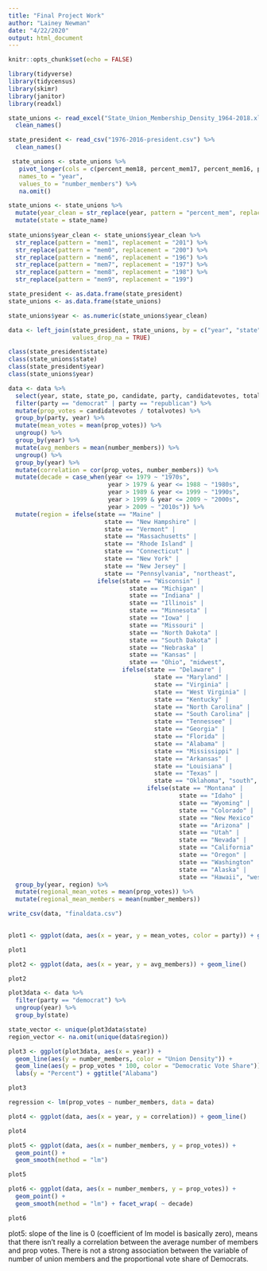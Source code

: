 ```yaml
---
title: "Final Project Work"
author: "Lainey Newman"
date: "4/22/2020"
output: html_document
---
```


```r
knitr::opts_chunk$set(echo = FALSE)

library(tidyverse)
library(tidycensus)
library(skimr)
library(janitor)
library(readxl)
```


```r

state_unions <- read_excel("State_Union_Membership_Density_1964-2018.xlsx") %>%
  clean_names()

state_president <- read_csv("1976-2016-president.csv") %>%
  clean_names()

 state_unions <- state_unions %>%
   pivot_longer(cols = c(percent_mem18, percent_mem17, percent_mem16, percent_mem15, percent_mem14, percent_mem13, percent_mem12, percent_mem11, percent_mem10, percent_mem09, percent_mem08, percent_mem07, percent_mem06, percent_mem05, percent_mem04, percent_mem03, percent_mem02, percent_mem01, percent_mem00, percent_mem99, percent_mem98, percent_mem97, percent_mem96, percent_mem95, percent_mem94, percent_mem93, percent_mem92, percent_mem91, percent_mem90, percent_mem89, percent_mem88, percent_mem87, percent_mem86, percent_mem85, percent_mem84, percent_mem83, percent_mem82, percent_mem81, percent_mem80, percent_mem79, percent_mem78, percent_mem77, percent_mem76, percent_mem75, percent_mem74, percent_mem73, percent_mem72, percent_mem71, percent_mem70, percent_mem69, percent_mem68, percent_mem67, percent_mem66, percent_mem65, percent_mem64),
   names_to = "year", 
   values_to = "number_members") %>%
   na.omit()

state_unions <- state_unions %>%
  mutate(year_clean = str_replace(year, pattern = "percent_mem", replacement = "mem")) %>%
  mutate(state = state_name)
  
state_unions$year_clean <- state_unions$year_clean %>%
  str_replace(pattern = "mem1", replacement = "201") %>%
  str_replace(pattern = "mem0", replacement = "200") %>%
  str_replace(pattern = "mem6", replacement = "196") %>%
  str_replace(pattern = "mem7", replacement = "197") %>%
  str_replace(pattern = "mem8", replacement = "198") %>%
  str_replace(pattern = "mem9", replacement = "199")

state_president <- as.data.frame(state_president)
state_unions <- as.data.frame(state_unions)

state_unions$year <- as.numeric(state_unions$year_clean)

data <- left_join(state_president, state_unions, by = c("year", "state"),  
                  values_drop_na = TRUE)

class(state_president$state)
class(state_unions$state)
class(state_president$year)
class(state_unions$year)

data <- data %>%
  select(year, state, state_po, candidate, party, candidatevotes, totalvotes, number_members) %>%
  filter(party == "democrat" | party == "republican") %>%
  mutate(prop_votes = candidatevotes / totalvotes) %>%
  group_by(party, year) %>%
  mutate(mean_votes = mean(prop_votes)) %>%
  ungroup() %>%
  group_by(year) %>%
  mutate(avg_members = mean(number_members)) %>%
  ungroup() %>%
  group_by(year) %>%
  mutate(correlation = cor(prop_votes, number_members)) %>%
  mutate(decade = case_when(year <= 1979 ~ "1970s",
                            year > 1979 & year <= 1988 ~ "1980s", 
                            year > 1989 & year <= 1999 ~ "1990s",
                            year > 1999 & year <= 2009 ~ "2000s",
                            year > 2009 ~ "2010s")) %>%
  mutate(region = ifelse(state == "Maine" |
                           state == "New Hampshire" | 
                           state == "Vermont" |
                           state == "Massachusetts" |
                           state == "Rhode Island" |
                           state == "Connecticut" |
                           state == "New York" | 
                           state == "New Jersey" |
                           state == "Pennsylvania", "northeast", 
                         ifelse(state == "Wisconsin" | 
                                  state == "Michigan" |
                                  state == "Indiana" |
                                  state == "Illinois" |
                                  state == "Minnesota" |
                                  state == "Iowa" |
                                  state == "Missouri" |
                                  state == "North Dakota" |
                                  state == "South Dakota" |
                                  state == "Nebraska" |
                                  state == "Kansas" |
                                  state == "Ohio", "midwest", 
                                ifelse(state == "Delaware" | 
                                         state == "Maryland" |
                                         state == "Virginia" |
                                         state == "West Virginia" |
                                         state == "Kentucky" |
                                         state == "North Carolina" |
                                         state == "South Carolina" |
                                         state == "Tennessee" |
                                         state == "Georgia" |
                                         state == "Florida" |
                                         state == "Alabama" |
                                         state == "Mississippi" |
                                         state == "Arkansas" |
                                         state == "Louisiana" |
                                         state == "Texas" | 
                                         state == "Oklahoma", "south", 
                                       ifelse(state == "Montana" |
                                                state == "Idaho" |
                                                state == "Wyoming" |
                                                state == "Colorado" |
                                                state == "New Mexico" |
                                                state == "Arizona" |
                                                state == "Utah" |
                                                state == "Nevada" |
                                                state == "California" |
                                                state == "Oregon" |
                                                state == "Washington" |
                                                state == "Alaska" |
                                                state == "Hawaii", "west", NA))))) %>%
  group_by(year, region) %>%
  mutate(regional_mean_votes = mean(prop_votes)) %>%
  mutate(regional_mean_members = mean(number_members))

write_csv(data, "finaldata.csv")
  

plot1 <- ggplot(data, aes(x = year, y = mean_votes, color = party)) + geom_line()

plot1

plot2 <- ggplot(data, aes(x = year, y = avg_members)) + geom_line()

plot2

```


```r

plot3data <- data %>%
  filter(party == "democrat") %>%
  ungroup(year) %>%
  group_by(state)

state_vector <- unique(plot3data$state)
region_vector <- na.omit(unique(data$region))

plot3 <- ggplot(plot3data, aes(x = year)) + 
  geom_line(aes(y = number_members, color = "Union Density")) + 
  geom_line(aes(y = prop_votes * 100, color = "Democratic Vote Share")) +
  labs(y = "Percent") + ggtitle("Alabama")

plot3

```



```r

regression <- lm(prop_votes ~ number_members, data = data)

plot4 <- ggplot(data, aes(x = year, y = correlation)) + geom_line()

plot4

plot5 <- ggplot(data, aes(x = number_members, y = prop_votes)) + 
  geom_point() + 
  geom_smooth(method = "lm") 

plot5

plot6 <- ggplot(data, aes(x = number_members, y = prop_votes)) + 
  geom_point() + 
  geom_smooth(method = "lm") + facet_wrap( ~ decade)

plot6

```

plot5: slope of the line is 0 (coefficient of lm model is basically zero), means that there isn't really a correlation between the average number of members and prop votes. There is not a strong association between the variable of number of union members and the proportional vote share of Democrats. 

